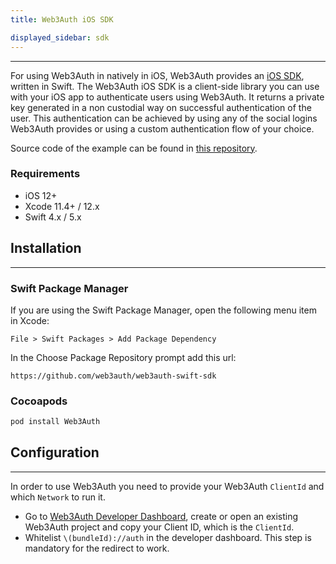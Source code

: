 ```yaml
---
title: Web3Auth iOS SDK

displayed_sidebar: sdk
---
```


---

For using Web3Auth in natively in iOS, Web3Auth provides an [iOS SDK](https://github.com/Web3Auth/web3auth-swift-sdk), written in Swift. The Web3Auth
iOS SDK is a client-side library you can use with your iOS app to authenticate users using Web3Auth. It returns a private key generated in a non
custodial way on successful authentication of the user. This authentication can be achieved by using any of the social logins Web3Auth provides or
using a custom authentication flow of your choice.

Source code of the example can be found in [this repository](https://github.com/Web3Auth/web3auth-swift-sample).

### Requirements

- iOS 12+
- Xcode 11.4+ / 12.x
- Swift 4.x / 5.x

## Installation

---

### Swift Package Manager

If you are using the Swift Package Manager, open the following menu item in Xcode:

`File > Swift Packages > Add Package Dependency`

In the Choose Package Repository prompt add this url:

```
https://github.com/web3auth/web3auth-swift-sdk
```

### Cocoapods

```sh
pod install Web3Auth
```

## Configuration

---

In order to use Web3Auth you need to provide your Web3Auth `ClientId` and which `Network` to run it.

- Go to [Web3Auth Developer Dashboard](https://dashboard.web3auth.io), create or open an existing Web3Auth project and copy your Client ID, which is
  the `ClientId`.
- Whitelist `\(bundleId)://auth` in the developer dashboard. This step is mandatory for the redirect to work.
